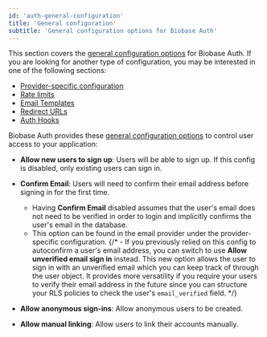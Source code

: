 ```yaml
---
id: 'auth-general-configuration'
title: 'General configuration'
subtitle: 'General configuration options for Biobase Auth'
---
```


This section covers the [general configuration options](/dashboard/project/_/settings/auth) for Biobase Auth. If you are looking for another type of configuration, you may be interested in one of the following sections:

- [Provider-specific configuration](/dashboard/project/_/auth/providers)
- [Rate limits](/dashboard/project/_/auth/rate-limits)
- [Email Templates](/dashboard/project/_/auth/templates)
- [Redirect URLs](/dashboard/project/_/auth/url-configuration)
- [Auth Hooks](/dashboard/project/_/auth/hooks)

Biobase Auth provides these [general configuration options](/dashboard/project/_/settings/auth) to control user access to your application:

- **Allow new users to sign up**: Users will be able to sign up. If this config is disabled, only existing users can sign in.

- **Confirm Email**: Users will need to confirm their email address before signing in for the first time.

  - Having **Confirm Email** disabled assumes that the user's email does not need to be verified in order to login and implicitly confirms the user's email in the database.
  - This option can be found in the email provider under the provider-specific configuration.
    {/* - If you previously relied on this config to autoconfirm a user's email address, you can switch to use **Allow unverified email sign in** instead. This new option allows the user to sign in with an unverified email which you can keep track of through the user object. It provides more versatility if you require your users to verify their email address in the future since you can structure your RLS policies to check the user's `email_verified` field. */}

- **Allow anonymous sign-ins**: Allow anonymous users to be created.

- **Allow manual linking**: Allow users to link their accounts manually.

